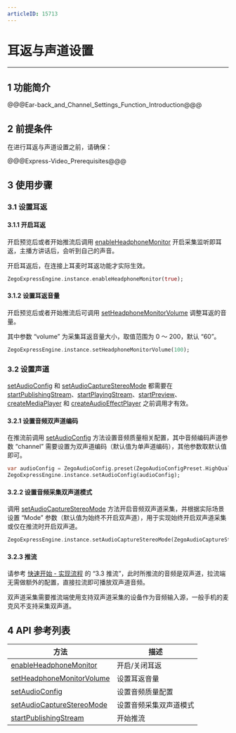 ```yaml
---
articleID: 15713
---
```

# 耳返与声道设置

- - -
 
## 1 功能简介

@@@Ear-back_and_Channel_Settings_Function_Introduction@@@

## 2 前提条件

在进行耳返与声道设置之前，请确保：

@@@Express-Video_Prerequisites@@@


## 3 使用步骤

### 3.1 设置耳返

#### 3.1.1 开启耳返

开启预览后或者开始推流后调用 [enableHeadphoneMonitor](/unique-api/express-video-sdk/zh/dart_flutter/zego_express_engine/ZegoExpressEngineDevice/enableHeadphoneMonitor.html) 开启采集监听即耳返，主播方讲话后，会听到自己的声音。

<div class = 'mk-hint'>

开启耳返后，在连接上耳麦时耳返功能才实际生效。
</div>


```dart
ZegoExpressEngine.instance.enableHeadphoneMonitor(true);
```

#### 3.1.2 设置耳返音量

开启预览后或者开始推流后可调用 [setHeadphoneMonitorVolume](/unique-api/express-video-sdk/zh/dart_flutter/zego_express_engine/ZegoExpressEngineDevice/setHeadphoneMonitorVolume.html) 调整耳返的音量。

其中参数 “volume” 为采集耳返音量大小，取值范围为 0 ～ 200，默认 “60”。

```dart
ZegoExpressEngine.instance.setHeadphoneMonitorVolume(100);
```

### 3.2 设置声道

<div class="mk-warning">

[setAudioConfig](/unique-api/express-video-sdk/zh/dart_flutter/zego_express_engine/ZegoExpressEnginePublisher/setAudioConfig.html) 和 [setAudioCaptureStereoMode](/unique-api/express-video-sdk/zh/dart_flutter/zego_express_engine/ZegoExpressEnginePublisher/setAudioCaptureStereoMode.html) 都需要在 [startPublishingStream](/unique-api/express-video-sdk/zh/dart_flutter/zego_express_engine/ZegoExpressEnginePublisher/startPublishingStream.html)、[startPlayingStream](/unique-api/express-video-sdk/zh/dart_flutter/zego_express_engine/ZegoExpressEnginePlayer/startPlayingStream.html)、[startPreview](/unique-api/express-video-sdk/zh/dart_flutter/zego_express_engine/ZegoExpressEnginePublisher/startPreview.html)、[createMediaPlayer](/unique-api/express-video-sdk/zh/dart_flutter/zego_express_engine/ZegoExpressEngineMediaPlayer/createMediaPlayer.html) 和 [createAudioEffectPlayer](/unique-api/express-video-sdk/zh/dart_flutter/zego_express_engine/ZegoExpressEngineAudioEffectPlayer/createAudioEffectPlayer.html) 之前调用才有效。 
</div>

#### 3.2.1 设置音频双声道编码

在推流前调用 [setAudioConfig](/unique-api/express-video-sdk/zh/dart_flutter/zego_express_engine/ZegoExpressEnginePublisher/setAudioConfig.html) 方法设置音频质量相关配置，其中音频编码声道参数 “channel” 需要设置为双声道编码（默认值为单声道编码），其他参数取默认值即可。

```dart
var audioConfig = ZegoAudioConfig.preset(ZegoAudioConfigPreset.HighQualityStereo));
ZegoExpressEngine.instance.setAudioConfig(audioConfig);
```

#### 3.2.2 设置音频采集双声道模式

调用 [setAudioCaptureStereoMode](/unique-api/express-video-sdk/zh/dart_flutter/zego_express_engine/ZegoExpressEnginePublisher/setAudioCaptureStereoMode.html) 方法开启音频双声道采集，并根据实际场景设置 “Mode” 参数（默认值为始终不开启双声道），用于实现始终开启双声道采集或仅在推流时开启双声道。

```dart
ZegoExpressEngine.instance.setAudioCaptureStereoMode(ZegoAudioCaptureStereoMode.Always);
```

#### 3.2.3 推流

请参考 [快速开始 - 实现流程](!Integration/Solution_Implementation#3_3) 的 “3.3 推流”，此时所推流的音频是双声道，拉流端无需做额外的配置，直接拉流即可播放双声道音频。

<div class="mk-hint">

双声道采集需要推流端使用支持双声道采集的设备作为音频输入源，一般手机的麦克风不支持采集双声道。
</div>
 

## 4 API 参考列表

| 方法 | 描述 |
|-------|--------|
| [enableHeadphoneMonitor ](/unique-api/express-video-sdk/zh/dart_flutter/zego_express_engine/ZegoExpressEngineDevice/enableHeadphoneMonitor.html) | 开启/关闭耳返 |
| [setHeadphoneMonitorVolume ](/unique-api/express-video-sdk/zh/dart_flutter/zego_express_engine/ZegoExpressEngineDevice/setHeadphoneMonitorVolume.html) | 设置耳返音量 |
| [setAudioConfig](/unique-api/express-video-sdk/zh/dart_flutter/zego_express_engine/ZegoExpressEnginePublisher/setAudioConfig.html) | 设置音频质量配置 |
| [setAudioCaptureStereoMode](/unique-api/express-video-sdk/zh/dart_flutter/zego_express_engine/ZegoExpressEnginePublisher/setAudioCaptureStereoMode.html) | 设置音频采集双声道模式 |
| [startPublishingStream ](/unique-api/express-video-sdk/zh/dart_flutter/zego_express_engine/ZegoExpressEnginePublisher/startPublishingStream.html) | 开始推流 |
